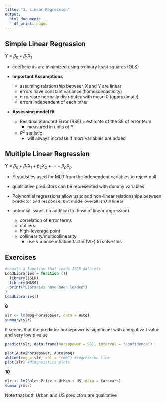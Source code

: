 ```yaml
---
title: "3. Linear Regression"
output:
  html_document:
    df_print: paged
---
```


## Simple Linear Regression

Y = $\beta_{0} + \beta_{1}X_{1}$ 

+ coefficients are minimized using ordinary least squares (OLS)


* **Important Assumptions**
  + assuming relationship between X and Y are linear
  + errors have constant variance (homoscedasticity)
  + errors are normally distributed with mean 0 (approximate)
  + errors independent of each other
  
* **Assessing model fit**
  + Residual Standard Error (RSE) = estimate of the SE of error term
    + measured in units of Y
  + $R^2$ statistic
    + will always increase if more variables are added
  
## Multiple Linear Regression

Y = $\beta_{0} + \beta_{1}X_{1} + \beta_{2}X_{2} + \cdots + \beta_{p}X_{p}$

* F-statistics used for MLR from the independent variables to reject null

* qualitiative predictors can be represented with dummy variables

* Polynomial regressions allow us to add non-linear relationships between predictor and response, but model overall is still linear

* potential issues (in addition to those of linear regression)
  + correlation of error terms
  + outliers
  + high-leverage point
  + collinearity/multicollinearity 
    + use variance inflation factor (VIF) to solve this

## Exercises
```r
#create a function that loads ISLR datasets
LoadLibraries = function (){
  library(ISLR)
  library(MASS)
  print("Libraries have been loaded")
}
LoadLibraries()
```

**8**
```r
slr <- lm(mpg~horsepower, data = Auto)
summary(slr)
```
It seems that the predictor horsepower is significant with a negative t value and very low p value

```r
predict(slr, data.frame(horsepower = 98), interval = "confidence")
```
```r
plot(Auto$horsepower, Auto$mpg)
abline(reg = slr, col = "red") #regression line
plot(slr) #diagnoistics plots 
```
**10**
```r
mlr <- lm(Sales~Price + Urban + US, data = Carseats)
summary(mlr)
```
Note that both Urban and US predictors are qualitative
